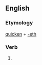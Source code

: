 ==English==

===Etymology===
[[quicken]] + [[-eth]]

===Verb===
{{infl|en|verb form}}

# {{archaic third-person singular of|quicken}}